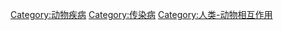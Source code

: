 {{catmore|人畜共通傳染病}}
{{Commonscat|Infectious diseases and disorders of animals}}

[[Category:动物疾病|Category:动物疾病]]
[[Category:传染病|Category:传染病]]
[[Category:人类-动物相互作用|Category:人类-动物相互作用]]